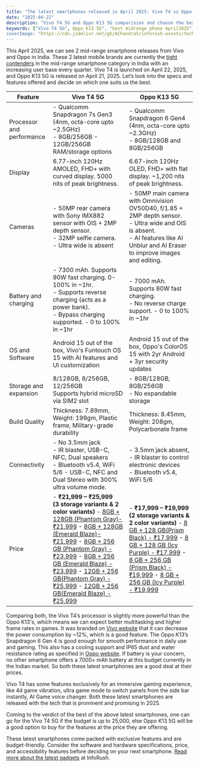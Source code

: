 ```yaml
---
title: "The latest smartphones released in April 2025: Vivo T4 vs Oppo K13 5G"
date: "2025-04-22"
description: "Vivo T4 5G and Oppo K13 5G comparision and choose the best mid-range smartphone."
keywords: ["Vivo T4 5G", Oppo K13 5G", "best midrange phone April2025"]
coverImage: "https://cdn.jsdelivr.net/gh/AChandra5/inforush-assets/tech-gadgets/vivot4-vs-oppok13.png"
---
```


This April 2025, we can see 2 mid-range smartphone releases from Vivo and Oppo in India. These 2 latest mobile brands are currently the <a href="https://www.counterpointresearch.com/insights/india-smartphone-share" target='_blank'>tight contenders</a> in the mid-range smartphone category in India with an increasing user base every quarter. Vivo T4 is launched on April 22, 2025, and Oppo K13 5G is released on April 21, 2025. Let’s look into the specs and features offered and decide on which one suits us the best.

<div style={{ overflowX: "auto", marginTop: "20px", }}>
  <table style={{ width: "100%", borderCollapse: "collapse", fontSize: "0.9rem", textAlign: "initial" }}>
    <thead>
      <tr>
        <th style={{ backgroundColor: "#0D3483", color: "white", padding: "12px", border: "1px solid #ccc" }}>Feature</th>
        <th style={{ backgroundColor: "#0D3483", color: "white", padding: "12px", border: "1px solid #ccc" }}>Vivo T4 5G</th>
        <th style={{ backgroundColor: "#0D3483", color: "white", padding: "12px", border: "1px solid #ccc" }}>Oppo K13 5G</th>
      </tr>
    </thead>
    <tbody>
      <tr>
        <td style={{ padding: "12px", border: "1px solid #ccc" }}>Processor and performance</td>
        <td style={{ padding: "12px", border: "1px solid #ccc" }}>
          - Qualcomm Snapdragon 7s Gen3 (4nm, octa-core upto ~2.5GHz)<br />
          - 8GB/256GB - 12GB/256GB RAM/storage options
        </td>
        <td style={{ padding: "12px", border: "1px solid #ccc" }}>
          - Qualcomm Snapdragon 6 Gen4 (4nm, octa-core upto ~2.3GHz)<br />
          - 8GB/128GB and 8GB/256GB
        </td>
      </tr>
      <tr style={{ backgroundColor: "##" }}>
        <td style={{ padding: "12px", border: "1px solid #ccc" }}>Display</td>
        <td style={{ padding: "12px", border: "1px solid #ccc" }}>
          6.77-inch 120Hz AMOLED, FHD+ with curved display. 5000 nits of peak brightness.
        </td>
        <td style={{ padding: "12px", border: "1px solid #ccc" }}>
          6.67-inch 120Hz OLED, FHD+ with flat display. ~1,200 nits of peak brightness.
        </td>
      </tr>
      <tr>
        <td style={{ padding: "12px", border: "1px solid #ccc" }}>Cameras</td>
        <td style={{ padding: "12px", border: "1px solid #ccc" }}>
          - 50MP rear camera with Sony IMX882 sensor with OIS + 2MP depth sensor.<br />
          - 32MP selfie camera.<br />
          - Ultra wide is absent
        </td>
        <td style={{ padding: "12px", border: "1px solid #ccc" }}>
          - 50MP main camera with Omnivision OV50D40, f/1.85 + 2MP depth sensor.<br />
          - Ultra wide and OIS is absent.<br />
          - AI features like AI Unblur and AI Eraser to improve images and editing.
        </td>
      </tr>
      <tr style={{ backgroundColor: "##" }}>
        <td style={{ padding: "12px", border: "1px solid #ccc" }}>Battery and charging</td>
        <td style={{ padding: "12px", border: "1px solid #ccc" }}>
          - 7300 mAh. Supports 90W fast charging. 0-100% in ~1hr.<br />
          - Supports reverse charging (acts as a power bank).<br />
          - Bypass charging supported.
          - 0 to 100% in ~1hr
        </td>
        <td style={{ padding: "12px", border: "1px solid #ccc" }}>
          - 7000 mAh. Supports 80W fast charging.<br />
          - No reverse charge support.
            - 0 to 100% in ~1hr
        </td>
      </tr>
      <tr>
        <td style={{ padding: "12px", border: "1px solid #ccc" }}>OS and Software</td>
        <td style={{ padding: "12px", border: "1px solid #ccc" }}>
          Android 15 out of the box, Vivo's Funtouch OS 15 with AI features and UI customization
        </td>
        <td style={{ padding: "12px", border: "1px solid #ccc" }}>
          Android 15 out of the box, Oppo's ColorOS 15 with 2yr Android + 3yr security updates
        </td>
      </tr>
      <tr style={{ backgroundColor: "##" }}>
        <td style={{ padding: "12px", border: "1px solid #ccc" }}>Storage and expansion</td>
        <td style={{ padding: "12px", border: "1px solid #ccc" }}>
          8/128GB, 8/256GB, 12/256GB<br />
          Supports hybrid microSD via SIM2 slot
        </td>
        <td style={{ padding: "12px", border: "1px solid #ccc" }}>
          - 8GB/128GB, 8GB/256GB<br />
          - No expandable storage
        </td>
      </tr>
      <tr>
        <td style={{ padding: "12px", border: "1px solid #ccc" }}>Build Quality</td>
        <td style={{ padding: "12px", border: "1px solid #ccc" }}>
          Thickness: 7.89mm, Weight: 199gm, Plastic frame, Military-grade durability
        </td>
        <td style={{ padding: "12px", border: "1px solid #ccc" }}>
           Thickness: 8.45mm, Weight: 208gm, Polycarbonate frame
        </td>
      </tr>
      <tr style={{ backgroundColor: "##" }}>
        <td style={{ padding: "12px", border: "1px solid #ccc" }}>Connectivity</td>
        <td style={{ padding: "12px", border: "1px solid #ccc" }}>
          - No 3.5mm jack<br />
          - IR blaster, USB-C, NFC, Dual speakers<br />
          - Bluetooth v5.4, WiFi 5/6
          - USB-C, NFC and Dual Stereo with 300% ultra volume mode.
        </td>
        <td style={{ padding: "12px", border: "1px solid #ccc" }}>
          - 3.5mm jack absent, 
          - IR blaster to control electronic devices<br />
          - Bluetooth v5.4, WiFi 5/6
        </td>
      </tr>
      <tr>
        <td style={{ padding: "12px", border: "1px solid #ccc" }}>Price</td>
        <td style={{ padding: "12px", border: "1px solid #ccc" }}>
        - <b>₹21,999 – ₹25,999<br />
          (3 storage variants & 2 color variants)</b>
        - <a href="https://www.flipkart.com/vivo-t4-5g-phantom-grey-128-gb/p/itmc2634fd4daeb9?pid=MOBHATXZS3WN8FZ2&lid=LSTMOBHATXZS3WN8FZ2QVICHA&marketplace=FLIPKART&q=vivo+t4+5g&store=tyy%2F4io&srno=s_1_2&otracker=search&otracker1=search&fm=organic&iid=e293ea4d-d677-4824-9e52-77a78bb6f4e0.MOBHATXZS3WN8FZ2.SEARCH&ppt=pp&ppn=pp&ssid=7jyh9t42io0000001745384903359&qH=61ca509b4cb1478a" target="_blank" rel="sponsored" style={{display: "inline-block",padding: "6px 6px", textAlign:"center",margin: "6px 4px",backgroundColor: "#0D3483",color: "#fff",border: "none",borderRadius: "6px",textDecoration: "none", fontWeight: "600",fontSize: "0.9rem",cursor: "pointer",}}>8GB + 128GB (Phantom Gray)- ₹21,999</a>
        - <a href="https://www.flipkart.com/vivo-t4-5g-emerald-blaze-128-gb/p/itmc2634fd4daeb9?pid=MOBHATXZYSHYH6ZP&lid=LSTMOBHATXZYSHYH6ZPMNIAH0&marketplace=FLIPKART&q=vivo+t4+5g&store=tyy%2F4io&srno=s_1_1&otracker=search&otracker1=search&fm=organic&iid=e293ea4d-d677-4824-9e52-77a78bb6f4e0.MOBHATXZYSHYH6ZP.SEARCH&ppt=pp&ppn=pp&ssid=7jyh9t42io0000001745384903359&qH=61ca509b4cb1478a" target="_blank" rel="sponsored" style={{display: "inline-block",padding: "6px 6px", textAlign:"center",margin: "6px 4px",backgroundColor: "#0D3483",color: "#fff",border: "none",borderRadius: "6px",textDecoration: "none", fontWeight: "600",fontSize: "0.9rem",cursor: "pointer",}}>8GB + 128GB (Emerald Blaze)- ₹21,999</a>
        - <a href="https://www.flipkart.com/vivo-t4-5g-phantom-grey-256-gb/p/itmc2634fd4daeb9?pid=MOBHATXZGEAN2FWT&lid=LSTMOBHATXZGEAN2FWTXTUH1P&marketplace=FLIPKART&q=vivo+t4+5g&store=tyy%2F4io&srno=s_1_4&otracker=search&otracker1=search&fm=organic&iid=e293ea4d-d677-4824-9e52-77a78bb6f4e0.MOBHATXZGEAN2FWT.SEARCH&ppt=pp&ppn=pp&ssid=7jyh9t42io0000001745384903359&qH=61ca509b4cb1478a" target="_blank" rel="sponsored" style={{display: "inline-block",padding: "6px 6px", textAlign:"center",margin: "6px 4px",backgroundColor: "#0D3483",color: "#fff",border: "none",borderRadius: "6px",textDecoration: "none", fontWeight: "600",fontSize: "0.9rem",cursor: "pointer",}}>8GB + 256 GB (Phantom Gray) - ₹23,999</a>
        - <a href="https://www.flipkart.com/vivo-t4-5g-emerald-blaze-256-gb/p/itmc2634fd4daeb9?pid=MOBHATXZRTQ465X9&lid=LSTMOBHATXZRTQ465X9GYZRWI&marketplace=FLIPKART&q=vivo+t4+5g&store=tyy%2F4io&srno=s_1_3&otracker=search&otracker1=search&fm=organic&iid=e293ea4d-d677-4824-9e52-77a78bb6f4e0.MOBHATXZRTQ465X9.SEARCH&ppt=pp&ppn=pp&ssid=7jyh9t42io0000001745384903359&qH=61ca509b4cb1478a" target="_blank" rel="sponsored" style={{display: "inline-block",padding: "6px 6px", textAlign:"center",margin: "6px 4px",backgroundColor: "#0D3483",color: "#fff",border: "none",borderRadius: "6px",textDecoration: "none", fontWeight: "600",fontSize: "0.9rem",cursor: "pointer",}} className="affiliate-button">8GB + 256 GB (Emerald Blaze) - ₹23,999</a>
        - <a href="https://www.flipkart.com/vivo-t4-5g-emerald-blaze-256-gb/p/itmc2634fd4daeb9?pid=MOBHATXZTSN6GQXH&lid=LSTMOBHATXZTSN6GQXHGQLWZ4&marketplace=FLIPKART&q=vivo%20t4%205g&sattr[]=color&sattr[]=storage&sattr[]=ram&st=color" target="_blank" rel="sponsored" style={{display: "inline-block",padding: "6px 6px", textAlign:"center",margin: "6px 4px",backgroundColor: "#0D3483",color: "#fff",border: "none",borderRadius: "6px",textDecoration: "none", fontWeight: "600",fontSize: "0.9rem",cursor: "pointer",}}>12GB + 256 GB(Phantom Gray) - ₹25,999</a>       
        - <a href="https://www.flipkart.com/vivo-t4-5g-emerald-blaze-256-gb/p/itmc2634fd4daeb9?pid=MOBHATXZTSN6GQXH&lid=LSTMOBHATXZTSN6GQXHGQLWZ4&marketplace=FLIPKART&q=vivo+t4+5g&store=tyy%2F4io&srno=s_1_5&otracker=search&otracker1=search&fm=organic&iid=e293ea4d-d677-4824-9e52-77a78bb6f4e0.MOBHATXZTSN6GQXH.SEARCH&ppt=pp&ppn=pp&ssid=7jyh9t42io0000001745384903359&qH=61ca509b4cb1478a" target="_blank" rel="sponsored" style={{display: "inline-block",padding: "6px 6px", textAlign:"center",margin: "6px 4px",backgroundColor: "#0D3483",color: "#fff",border: "none",borderRadius: "6px",textDecoration: "none", fontWeight: "600",fontSize: "0.9rem",cursor: "pointer",}}>12GB + 256 GB(Emerald Blaze) - ₹25,999</a>
        </td>
        <td style={{ padding: "12px", border: "1px solid #ccc" }}>
        - <b>₹17,999 – ₹19,999<br />
          (2 storage variants & 2 color variants)</b>
        - <a href="https://www.flipkart.com/oppo-k13-5g-7000mah-80w-supervooc-charger-in-the-box-prism-black-128-gb/p/itm6f2ebf6d205cf?pid=MOBHB392JAQKDGBF&lid=LSTMOBHB392JAQKDGBF1CMXCI&marketplace=FLIPKART&sattr[]=color&sattr[]=storage&st=color" target="_blank" rel="sponsored" style={{display: "inline-block",padding: "6px 6px", textAlign:"center",margin: "6px 4px",backgroundColor: "#0D3483",color: "#fff",border: "none",borderRadius: "6px",textDecoration: "none", fontWeight: "600",fontSize: "0.9rem",cursor: "pointer",}}>8 GB + 128 GB(Prism Black) - ₹17,999</a>
        - <a href="https://www.flipkart.com/oppo-k13-5g-7000mah-80w-supervooc-charger-in-the-box-icy-purple-128-gb/p/itm6f2ebf6d205cf?pid=MOBHB392H7TZ4ZKJ&lid=LSTMOBHB392H7TZ4ZKJT3QIAI&marketplace=FLIPKART&sattr[]=color&sattr[]=storage&st=color" target="_blank" rel="sponsored" style={{display: "inline-block",padding: "6px 6px", textAlign:"center",margin: "6px 4px",backgroundColor: "#0D3483",color: "#fff",border: "none",borderRadius: "6px",textDecoration: "none", fontWeight: "600",fontSize: "0.9rem",cursor: "pointer",}}>8 GB + 128 GB (Icy Purple) - ₹17,999</a>
        - <a href="https://www.flipkart.com/oppo-k13-5g-7000mah-80w-supervooc-charger-in-the-box-prism-black-256-gb/p/itm6f2ebf6d205cf?pid=MOBHB392YSQECZJG&lid=LSTMOBHB392YSQECZJGTDQP4J&marketplace=FLIPKART&q=oppo+k13+5g&store=tyy%2F4io&srno=s_1_1&otracker=search&otracker1=search&fm=organic&iid=2a950a53-7d2e-4707-b1c0-73be5bd33185.MOBHB392YSQECZJG.SEARCH&ppt=pp&ppn=pp&ssid=9fvm6o1qi80000001745384859711&qH=bd71b1c7dc4cc707" target="_blank" rel="sponsored" style={{display: "inline-block",padding: "6px 6px", textAlign:"center",margin: "6px 4px",backgroundColor: "#0D3483",color: "#fff",border: "none",borderRadius: "6px",textDecoration: "none", fontWeight: "600",fontSize: "0.9rem",cursor: "pointer",}}>8 GB + 256 GB (Prism Black) - ₹19,999</a>
        - <a href="https://www.flipkart.com/oppo-k13-5g-7000mah-80w-supervooc-charger-in-the-box-icy-purple-256-gb/p/itm6f2ebf6d205cf?pid=MOBHB392HWDHA8HH&lid=LSTMOBHB392HWDHA8HHQOBNQP&marketplace=FLIPKART&q=oppo%20k13%205g&sattr[]=color&sattr[]=storage&st=color" target="_blank" rel="sponsored" style={{display: "inline-block",padding: "6px 6px", textAlign:"center",margin: "6px 4px",backgroundColor: "#0D3483",color: "#fff",border: "none",borderRadius: "6px",textDecoration: "none", fontWeight: "600",fontSize: "0.9rem",cursor: "pointer",}}>8 GB + 256 GB (Icy Purple) - ₹19,999</a>
        </td>
      </tr>
    </tbody>
  </table>
</div>



Comparing both, the Vivo T4’s processor is slightly more powerful than the Oppo K13's, which means we can expect better multitasking and higher frame rates in games. It was branded on <a href="https://www.vivo.com/in/products/t4-5g" rel="sponsored" target="_blank">Vivo website</a> that it can decrease the power consumption by ~12%, which is a good feature. The Oppo K13’s Snapdragon 6 Gen 4 is good enough for smooth performance in daily use and gaming. This also has a cooling support and IP65 dust and water resistance rating as specified in <a href="https://www.oppo.com/in/product/oppo-k13-5g.P.P1110064" target="_blank">Oppo website</a>. If battery is your concern, no other smartphone offers a 7000+ mAh battery at this budget currently in the Indian market. So both these latest smartphones are a good deal at their prices.

Vivo T4 has some features exclusively for an immersive gaming experience, like 4d game vibration, ultra game mode to switch panels from the side bar instantly, AI Game voice changer. Both these latest smartphones are released with the tech that is prominent and promising in 2025.

Coming to the verdict of the best of the above latest smartphones, one can go for the Vivo T4 5G if the budget is up to 25,000, else Oppo K13 5G will be a good option to buy for the features at the price they are offering.

These latest smartphones come packed with exclusive features and are budget-friendly. Consider the software and hardware specifications, price, and accessibility features before deciding on your next smartphone. <a href="/category/tech-gadgets/best-robot-vaccum-cleaners-in-india" target="_blank">Read more about the latest gadgets</a> at InfoRush.

